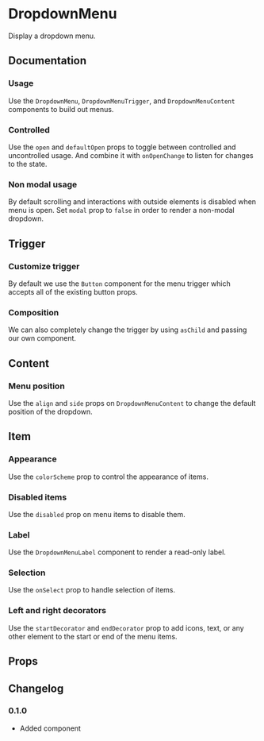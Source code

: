 # DropdownMenu

Display a dropdown menu.

## Documentation

### Usage

Use the `DropdownMenu`, `DropdownMenuTrigger`, and `DropdownMenuContent` components to build out menus.

<ax-demo name="dropdown-menu/usage" />

### Controlled

Use the `open` and `defaultOpen` props to toggle between controlled and uncontrolled usage. And combine it with `onOpenChange` to listen for changes to the state.

<ax-demo name="dropdown-menu/controlled-usage" />

### Non modal usage

By default scrolling and interactions with outside elements is disabled when menu is open. Set `modal` prop to `false` in order to render a non-modal dropdown.

<ax-demo name="dropdown-menu/modal-usage" />

## Trigger

### Customize trigger

By default we use the `Button` component for the menu trigger which accepts all of the existing button props.

<ax-demo name="dropdown-menu/trigger-usage" />

### Composition

We can also completely change the trigger by using `asChild` and passing our own component.

<ax-demo name="dropdown-menu/trigger-composition-usage" />

## Content

### Menu position

Use the `align` and `side` props on `DropdownMenuContent` to change the default position of the dropdown.

<ax-demo name="dropdown-menu/position-usage" />

## Item

### Appearance

Use the `colorScheme` prop to control the appearance of items.

<ax-demo meta='/colorScheme="danger"/' name="dropdown-menu/appearance-usage" />

### Disabled items

Use the `disabled` prop on menu items to disable them.

<ax-demo meta="/disabled/" name="dropdown-menu/disabled-usage" />

### Label

Use the `DropdownMenuLabel` component to render a read-only label.

<ax-demo meta="/DropdownMenuLabel/" name="dropdown-menu/usage" />

### Selection

Use the `onSelect` prop to handle selection of items.

<ax-demo name="dropdown-menu/select-usage" />

### Left and right decorators

Use the `startDecorator` and `endDecorator` prop to add icons, text, or any other element to the start or end of the menu items.

<ax-demo
  meta="/startDecorator/ /endDecorator/"
  name="dropdown-menu/decorator-usage"
/>

## Props

<ax-props-table component="DropdownMenu" extends={false} />

<ax-props-table component="DropdownMenuContent" />

<ax-props-table component="DropdownMenuItem" />

<ax-props-table component="DropdownMenuLabel" />

<ax-props-table component="DropdownMenuSeparator" />

<ax-props-table component="DropdownMenuTrigger" />

## Changelog

### 0.1.0

- Added component
